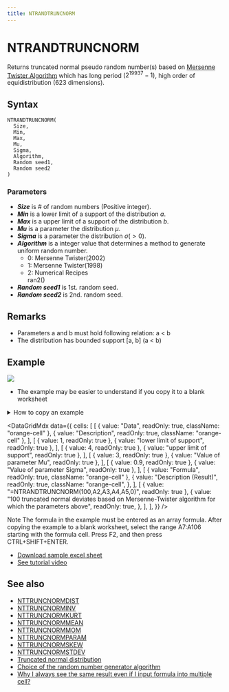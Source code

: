 ```yaml
---
title: NTRANDTRUNCNORM
---
```



# NTRANDTRUNCNORM

Returns truncated normal pseudo random number(s) based on [Mersenne Twister Algorithm](/docs/glossary#mersenne-twister-algorithm) which has long period ($2^{19937}-1$), high order of equidistribution (623 dimensions).

## Syntax

```excel
NTRANDTRUNCNORM(
  Size,
  Min,
  Max,
  Mu,
  Sigma,
  Algorithm,
  Random seed1,
  Random seed2
)
```

### Parameters

- **_Size_** is # of random numbers (Positive integer).
- **_Min_** is a lower limit of a support of the distribution $a$.
- **_Max_** is a upper limit of a support of the distribution $b$.
- **_Mu_** is a parameter the distribution $\mu$.
- **_Sigma_** is a parameter the distribution $\sigma(>0)$.
- **_Algorithm_** is a integer value that determines a method to generate uniform random number.
  - 0: Mersenne Twister(2002)
  - 1: Mersenne Twister(1998)
  - 2: Numerical Recipes\
    ran2()
- **_Random seed1_** is 1st. random seed.
- **_Random seed2_** is 2nd. random seed.

## Remarks

- Parameters a and b must hold following relation: a < b
- The distribution has bounded support [a, b] (a < b)

## Example

![](./../../../assets/functions/histogram/histogramTruncNorm.jpg)

- The example may be easier to understand if you copy it to a blank worksheet

<details>
  <summary>How to copy an example</summary>

1.  Create a blank workbook or worksheet.
2.  Select the example in the Help topic.

    **Note**  Do not select the row or column headers.

    ![Selecting an example from Help](./../../../assets/functions/HowToCopy.png)

    Selecting an example from Help

3.  Press CTRL+C.
4.  In the worksheet, select cell A1, and press CTRL+V.
5.  To switch between viewing the results and viewing the formulas that return the results, press CTRL+` (grave accent), or on the **Tools** menu, point to **Formula Auditing**, and then click **Formula Auditing Mode**.

</details>

<DataGridMdx
  data={{
    cells: [
      [
        { value: "Data", readOnly: true, className: "orange-cell" },
        { value: "Description", readOnly: true, className: "orange-cell" },
      ],
      [
        { value: 1, readOnly: true },
        { value: "lower limit of support", readOnly: true },
      ],
      [
        { value: 4, readOnly: true },
        { value: "upper limit of support", readOnly: true },
      ],
      [
        { value: 3, readOnly: true },
        { value: "Value of parameter Mu", readOnly: true },
      ],
      [
        { value: 0.9, readOnly: true },
        { value: "Value of parameter Sigma", readOnly: true },
      ],
      [
        { value: "Formula", readOnly: true, className: "orange-cell" },
        {
          value: "Description (Result)",
          readOnly: true,
          className: "orange-cell",
        },
      ],
      [
        { value: "=NTRANDTRUNCNORM(100,A2,A3,A4,A5,0)", readOnly: true },
        {
          value:
            "100 truncated normal deviates based on Mersenne-Twister algorithm for which the parameters above",
          readOnly: true,
        },
      ],
    ],
  }}
/>

Note The formula in the example must be entered as an array formula. After copying the example to a blank worksheet, select the range A7:A106 starting with the formula cell. Press F2, and then press CTRL+SHIFT+ENTER.

- [Download sample excel sheet](https://www.ntrand.com/files/NtRand1.zip)
- [See tutorial video](https://www.ntrand.com/files/SingleRandom_Demo.swf)

## See also

- [NTTRUNCNORMDIST](../../02-distribution-functions/095-nttruncnormdist.mdx)
- [NTTRUNCNORMINV](../../02-distribution-functions/096-nttruncnorminv.mdx)
- [NTTRUNCNORMKURT](../../02-distribution-functions/097-nttruncnormkurt.mdx)
- [NTTRUNCNORMMEAN](../../02-distribution-functions/098-nttruncnormmean.mdx)
- [NTTRUNCNORMMOM](../../02-distribution-functions/099-nttruncnormmom.mdx)
- [NTTRUNCNORMPARAM](../../02-distribution-functions/100-nttruncnormparam.mdx)
- [NTTRUNCNORMSKEW](../../02-distribution-functions/101-nttruncnormskew.mdx)
- [NTTRUNCNORMSTDEV](../../02-distribution-functions/102-nttruncnormstdev.mdx)
- [Truncated normal distribution](../../../05-gallery-of-distributions/truncated-normal-distribution.mdx)
- [Choice of the random number generator algorithm](/docs/glossary#choice-of-the-random-number-generator-algorithm)
- [Why I always see the same result even if I input formula into multiple cell?](/docs/faq#why-i-always-see-the-same-result-even-if-i-input-formula-into-multiple-cell)
